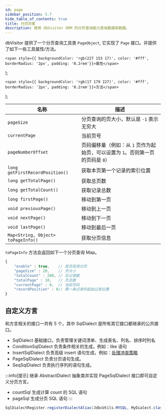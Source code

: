 ```yaml
---
id: page
sidebar_position: 5.7
hide_table_of_contents: true
title: 分页对象
description: 使用 dbVisitor ORM 的分页查询能力查询数据库数据。
---
```


dbVisitor 提供了一个分页查询工具类 `PageObject`, 它实现了 `Page` 接口。并提供了如下一些工具属性/方法。

    <span style={{ backgroundColor: 'rgb(227 153 17)', color: '#fff', borderRadius: '2px', padding: '0.2rem'}}>属性</span>
);


    <span style={{ backgroundColor: 'rgb(17 179 227)', color: '#fff', borderRadius: '2px', padding: '0.2rem'}}>方法</span>
);

| 名称                                               | 描述                                             |
|--------------------------------------------------|------------------------------------------------|
| <HighAttr/> `pageSize`                           | 分页查询的页大小，默认是 `-1` 表示无穷大                        |
| <HighAttr/> `currentPage`                        | 当前页号                                           |
| <HighAttr/> `pageNumberOffset`                   | 页码偏移量（例如：从 `1` 页作为起始页，可以设置为 `1`。否则第一页的页码是 `0`） |
| <HighMethod/> `long getFirstRecordPosition()`    | 获取本页第一个记录的索引位置                                 |
| <HighMethod/> `long getTotalPage()`              | 获取总页数                                          |
| <HighMethod/> `long getTotalCount()`             | 获取记录总数                                         |
| <HighMethod/> `long firstPage()`                 | 移动到第一页                                         |
| <HighMethod/> `void previousPage()`              | 移动到上一页                                         |
| <HighMethod/> `void nextPage()`                  | 移动到下一页                                         |
| <HighMethod/> `void lastPage()`                  | 移动到最后一页                                        |
| <HighMethod/> `Map<String, Object> toPageInfo()` | 获取分页信息                                         |

`toPageInfo` 方法会返回如下一个分页查询 Map。

```js
{
    "enable" : true,    // 是否启用分页
    "pageSize" : 20,    // 页大小
    "totalCount" : 200, // 总记录数
    "totalPage" : 10,   // 页总数
    "currentPage" : 0,  // 当前页码
    "recordPosition" : 0// 第一条记录的起始记录位置
}
```

## 自定义方言

和方言相关的接口一共有 5 个，其中 SqlDialect 是所有其它接口都继承的公共接口。

- SqlDialect 基础接口，负责管理关键词清单、生成表名、列名、排序时列名
- ConditionSqlDialect 负责条件相关的生成，例如：like 语句
- InsertSqlDialect 负责高级 insert 语句生成，例如：[处理冲突策略](../wrapper/insert#conflict)
- PageSqlDialect 负责分页语句生成。
- SeqSqlDialect 负责执行序列的语句生成。

:::info[提示]
继承 AbstractDialect 抽象类并实现 PageSqlDialect 接口即可自定义分页方言。
- countSql 生成计算 count 的 SQL 语句
- pageSql 生成分页 SQL 语句
:::

```java title='注册自定义方言'
SqlDialectRegister.registerDialectAlias(JdbcUtils.MYSQL, MyDialect.class);
```
